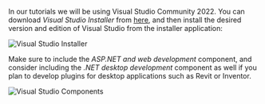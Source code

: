 In our tutorials we will be using Visual Studio Community 2022. You can download _Visual Studio Installer_
from [here](https://visualstudio.microsoft.com/vs/community/), and then install the desired version and edition
of Visual Studio from the installer application:

![Visual Studio Installer](vs-installer.webp)

Make sure to include the _ASP.NET and web development_ component, and consider including
the _.NET desktop development_ component as well if you plan to develop plugins for desktop applications
such as Revit or Inventor.

![Visual Studio Components](vs-components.webp)
